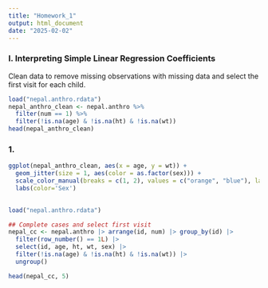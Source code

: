 ```yaml
---
title: "Homework_1"
output: html_document
date: "2025-02-02"
---
```


### I. Interpreting Simple Linear Regression Coefficients 

Clean data to remove missing observations with missing data and select the first visit for each child.  

```r
load("nepal.anthro.rdata")
nepal_anthro_clean <- nepal.anthro %>% 
  filter(num == 1) %>% 
  filter(!is.na(age) & !is.na(ht) & !is.na(wt))
head(nepal_anthro_clean)
```

### 1.  

```r
ggplot(nepal_anthro_clean, aes(x = age, y = wt)) +
  geom_jitter(size = 1, aes(color = as.factor(sex))) +
  scale_color_manual(breaks = c(1, 2), values = c("orange", "blue"), labels = c("Male", "Female")) +
  labs(color='Sex') 
  
```




```r
load("nepal.anthro.rdata")

## Complete cases and select first visit
nepal_cc <- nepal.anthro |> arrange(id, num) |> group_by(id) |>
  filter(row_number() == 1L) |>
  select(id, age, ht, wt, sex) |> 
  filter(!is.na(age) & !is.na(ht) & !is.na(wt)) |>
  ungroup()

head(nepal_cc, 5)
```


